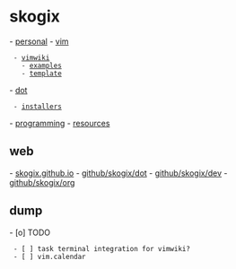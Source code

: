 = skogix =
- [[personal|personal]]
- [[vim]]
  - [[vimwiki]]
    - [[examples]]
    - [[templates/def_template.html|template]]
- [[dot]]
  - [[installers]]
- [[programming]]
- [[resources]]
== web ==
- [[https://skogix.github.io|skogix.github.io]]
- [[https://github.com/Skogix/dot|github/skogix/dot]]
- [[https://github.com/Skogix/dev|github/skogix/dev]]
- [[https://github.com/Skogix/org|github/skogix/org]]
== dump ==
- [o] TODO 
  - [ ] task terminal integration for vimwiki?
  - [ ] vim.calendar
